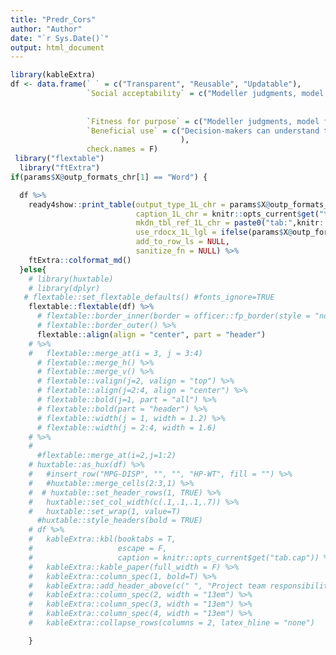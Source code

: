 ```yaml
---
title: "Predr_Cors"
author: "Author"
date: "`r Sys.Date()`"
output: html_document
---
```

```r
library(kableExtra)  
df <- data.frame(` ` = c("Transparent", "Reusable", "Updatable"),
                 `Social acceptability` = c("Modeller judgments, model features and verification checks can be reviewed by third parties.",
                                                                        "Models can be modified to reflect alternative value judgments.",
                                                                        "Models can be modified to reflect alternative value judgments."),
                 `Fitness for purpose` = c("Modeller judgments, model features and verification checks can be reviewed by third parties.","Third party use increases likelihood of errors being identified.","Models can be validly used for longer."),
                 `Beneficial use` = c("Decision-makers can understand the strengths and weakness of models before applying them.","Can inform more decision problems, in more contexts with less duplicative effort.",""#"Models can be validly used for longer."
                                      ),
                 check.names = F)
 library("flextable")
  library("ftExtra")
if(params$X@outp_formats_chr[1] == "Word") {

  df %>%
    ready4show::print_table(output_type_1L_chr = params$X@outp_formats_chr[1],
                            caption_1L_chr = knitr::opts_current$get("tab.cap"),
                            mkdn_tbl_ref_1L_chr = paste0("tab:",knitr::opts_current$get("tab.id")),
                            use_rdocx_1L_lgl = ifelse(params$X@outp_formats_chr[1]=="Word",T,F),
                            add_to_row_ls = NULL,
                            sanitize_fn = NULL) %>%
    ftExtra::colformat_md()
  }else{
    # library(huxtable)
    # library(dplyr)
   # flextable::set_flextable_defaults() #fonts_ignore=TRUE
    flextable::flextable(df) %>%
      # flextable::border_inner(border = officer::fp_border(style = "none")) %>%
      # flextable::border_outer() %>%
      flextable::align(align = "center", part = "header") 
    # %>%
    #   flextable::merge_at(i = 3, j = 3:4)
      # flextable::merge_h() %>%
      # flextable::merge_v() %>%
      # flextable::valign(j=2, valign = "top") %>%
      # flextable::align(j=2:4, align = "center") %>%
      # flextable::bold(j=1, part = "all") %>%
      # flextable::bold(part = "header") %>%
      # flextable::width(j = 1, width = 1.2) %>%
      # flextable::width(j = 2:4, width = 1.6)
    # %>%
    #   
      #flextable::merge_at(i=2,j=1:2)
    # huxtable::as_hux(df) %>% 
    #   #insert_row("MPG-DISP", "", "", "HP-WT", fill = "") %>% 
    #   #huxtable::merge_cells(2:3,1) %>% 
    #  # huxtable::set_header_rows(1, TRUE) %>% 
    #   huxtable::set_col_width(c(.1,.1,.1,.7)) %>%
    #   huxtable::set_wrap(1, value=T)
      #huxtable::style_headers(bold = TRUE)
    # df %>%
    #   kableExtra::kbl(booktabs = T,
    #                   escape = F,
    #                   caption = knitr::opts_current$get("tab.cap")) %>%
    #   kableExtra::kable_paper(full_width = F) %>%
    #   kableExtra::column_spec(1, bold=T) %>%
    #   kableExtra::add_header_above(c(" ", "Project team responsibility" = 3), bold = T, italic = T) %>%
    #   kableExtra::column_spec(2, width = "13em") %>%
    #   kableExtra::column_spec(3, width = "13em") %>%
    #   kableExtra::column_spec(4, width = "13em") %>%
    #   kableExtra::collapse_rows(columns = 2, latex_hline = "none")

    }
```